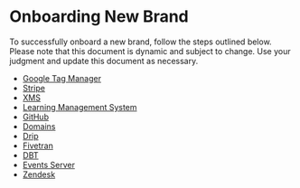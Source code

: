# Onboarding New Brand

To successfully onboard a new brand, follow the steps outlined below. Please note that this document is dynamic and subject to change. Use your judgment and update this document as necessary.

- [Google Tag Manager](/brand/gtm)
- [Stripe](/brand/stripe)
- [XMS](/brand/xms)
- [Learning Management System](/brand/lms)
- [GitHub](/brand/github)
- [Domains](/brand/domains)
- [Drip](/brand/drip)
- [Fivetran](/brand/fivetran)
- [DBT](/brand/dbt)
- [Events Server](/brand/events)
- [Zendesk](/brand/zendesk)
